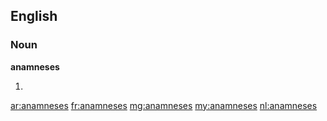 ==English==

===Noun===
'''anamneses'''

# {{plural of|anamnesis}}

[[ar:anamneses]]
[[fr:anamneses]]
[[mg:anamneses]]
[[my:anamneses]]
[[nl:anamneses]]